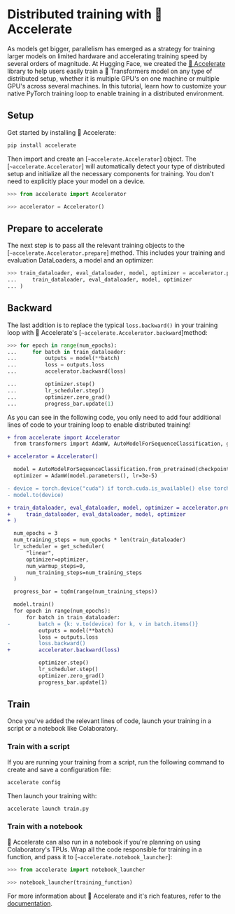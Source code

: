 <!--Copyright 2022 The HuggingFace Team. All rights reserved.

Licensed under the Apache License, Version 2.0 (the "License"); you may not use this file except in compliance with
the License. You may obtain a copy of the License at

http://www.apache.org/licenses/LICENSE-2.0

Unless required by applicable law or agreed to in writing, software distributed under the License is distributed on
an "AS IS" BASIS, WITHOUT WARRANTIES OR CONDITIONS OF ANY KIND, either express or implied. See the License for the
specific language governing permissions and limitations under the License.
-->

# Distributed training with 🤗 Accelerate

As models get bigger, parallelism has emerged as a strategy for training larger models on limited hardware and accelerating training speed by several orders of magnitude. At Hugging Face, we created the [🤗 Accelerate](https://huggingface.co/docs/accelerate) library to help users easily train a 🤗 Transformers model on any type of distributed setup, whether it is multiple GPU's on one machine or multiple GPU's across several machines. In this tutorial, learn how to customize your native PyTorch training loop to enable training in a distributed environment.

## Setup


Get started by installing 🤗 Accelerate:

```bash
pip install accelerate
```

Then import and create an [`~accelerate.Accelerator`] object. The [`~accelerate.Accelerator`] will automatically detect your type of distributed setup and initialize all the necessary components for training. You don't need to explicitly place your model on a device.

```py
>>> from accelerate import Accelerator

>>> accelerator = Accelerator()
```

## Prepare to accelerate

The next step is to pass all the relevant training objects to the [`~accelerate.Accelerator.prepare`] method. This includes your training and evaluation DataLoaders, a model and an optimizer:

```py
>>> train_dataloader, eval_dataloader, model, optimizer = accelerator.prepare(
...     train_dataloader, eval_dataloader, model, optimizer
... )
```

## Backward

The last addition is to replace the typical `loss.backward()` in your training loop with 🤗 Accelerate's [`~accelerate.Accelerator.backward`]method:

```py
>>> for epoch in range(num_epochs):
...     for batch in train_dataloader:
...         outputs = model(**batch)
...         loss = outputs.loss
...         accelerator.backward(loss)

...         optimizer.step()
...         lr_scheduler.step()
...         optimizer.zero_grad()
...         progress_bar.update(1)
```

As you can see in the following code, you only need to add four additional lines of code to your training loop to enable distributed training!

```diff
+ from accelerate import Accelerator
  from transformers import AdamW, AutoModelForSequenceClassification, get_scheduler

+ accelerator = Accelerator()

  model = AutoModelForSequenceClassification.from_pretrained(checkpoint, num_labels=2)
  optimizer = AdamW(model.parameters(), lr=3e-5)

- device = torch.device("cuda") if torch.cuda.is_available() else torch.device("cpu")
- model.to(device)

+ train_dataloader, eval_dataloader, model, optimizer = accelerator.prepare(
+     train_dataloader, eval_dataloader, model, optimizer
+ )

  num_epochs = 3
  num_training_steps = num_epochs * len(train_dataloader)
  lr_scheduler = get_scheduler(
      "linear",
      optimizer=optimizer,
      num_warmup_steps=0,
      num_training_steps=num_training_steps
  )

  progress_bar = tqdm(range(num_training_steps))

  model.train()
  for epoch in range(num_epochs):
      for batch in train_dataloader:
-         batch = {k: v.to(device) for k, v in batch.items()}
          outputs = model(**batch)
          loss = outputs.loss
-         loss.backward()
+         accelerator.backward(loss)

          optimizer.step()
          lr_scheduler.step()
          optimizer.zero_grad()
          progress_bar.update(1)
```

## Train

Once you've added the relevant lines of code, launch your training in a script or a notebook like Colaboratory.

### Train with a script

If you are running your training from a script, run the following command to create and save a configuration file:

```bash
accelerate config
```

Then launch your training with:

```bash
accelerate launch train.py
```

### Train with a notebook

🤗 Accelerate can also run in a notebook if you're planning on using Colaboratory's TPUs. Wrap all the code responsible for training in a function, and pass it to [`~accelerate.notebook_launcher`]:

```py
>>> from accelerate import notebook_launcher

>>> notebook_launcher(training_function)
```

For more information about 🤗 Accelerate and it's rich features, refer to the [documentation](https://huggingface.co/docs/accelerate).
